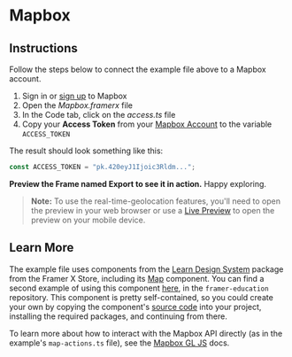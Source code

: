 # Mapbox

<Download
	title="Mapbox.framerx"
	url="https://www.dropbox.com/s/fq2s37sxo51a1ut/Mapbox.framerx?dl=0"
/>

## Instructions

Follow the steps below to connect the example file above to a Mapbox account.

1. Sign in or [sign up](https://account.mapbox.com/auth/signup/) to Mapbox
2. Open the _Mapbox.framerx_ file
3. In the Code tab, click on the _access.ts_ file
4. Copy your **Access Token** from your [Mapbox Account](https://account.mapbox.com/) to the variable `ACCESS_TOKEN`

The result should look something like this:

```ts
const ACCESS_TOKEN = "pk.420eyJ1Ijoic3Rldm...";
```

**Preview the Frame named Export to see it in action.** Happy exploring.

> **Note:** To use the real-time-geolocation features, you'll need to open the preview in your web browser or use a [Live Preview](https://www.framer.com/support/using-framer-x/live-preview/) to open the preview on your mobile device.

## Learn More

The example file uses components from the [Learn Design System](https://store.framer.com/package/steveruizok/education) package from the Framer X Store, including its [Map](https://framer-learn-docs.netlify.com/docs/Map) component. You can find a second example of using this component [here](https://github.com/framer/framer-education/tree/master/Projects/MapMarkers.framerfx), in the `framer-education` repository. This component is pretty self-contained, so you could create your own by copying the component's [source code](https://github.com/framer/framer-education/blob/master/Learn/learn.framerfx/code/Map.tsx) into your project, installing the required packages, and continuing from there.

To learn more about how to interact with the Mapbox API directly (as in the example's `map-actions.ts` file), see the [Mapbox GL JS](https://docs.mapbox.com/mapbox-gl-js/api/) docs.
